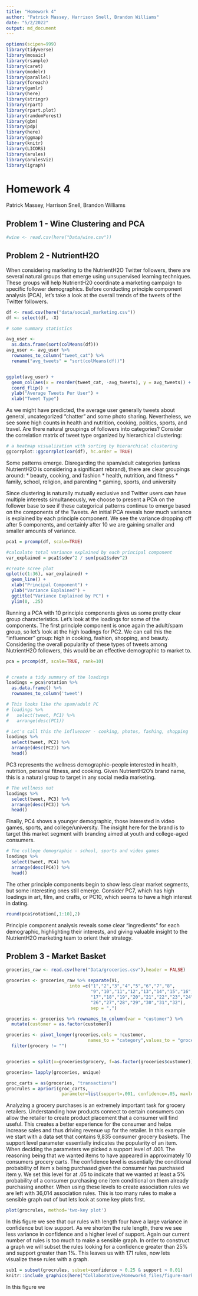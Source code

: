```yaml
---
title: "Homework 4"
author: "Patrick Massey, Harrison Snell, Brandon Williams"
date: "5/2/2022"
output: md_document
---
```


```r
options(scipen=999)
library(tidyverse)
library(mosaic)
library(rsample)
library(caret)
library(modelr)
library(parallel)
library(foreach)
library(gamlr)
library(here)
library(stringr)
library(rpart)
library(rpart.plot)
library(randomForest)
library(gbm)
library(pdp)
library(here)
library(ggmap)
library(knitr)
library(LICORS)  
library(arules)  
library(arulesViz)
library(igraph)
```

# Homework 4

Patrick Massey, Harrison Snell, Brandon Williams

## Problem 1 - Wine Clustering and PCA
```r
#wine <- read.csv(here("Data/wine.csv"))

```

## Problem 2 - NutrientH2O

When considering marketing to the NutrientH2O Twitter followers, there are several natural groups that emerge using unsupervised learning techniques. These groups will help NutrientH20 coordinate a marketing campaign to specific follower demographics. Before conducting principle component analysis (PCA), let's take a look at the overall trends of the tweets of the Twitter followers. 

```r
df <- read.csv(here("data/social_marketing.csv"))
df <- select(df, -X)

# some summary statistics

avg_user <- 
  as.data.frame(sort(colMeans(df)))
avg_user <- avg_user %>% 
  rownames_to_column("tweet_cat") %>% 
  rename("avg_tweets" = "sort(colMeans(df))")


ggplot(avg_user) + 
  geom_col(aes(x = reorder(tweet_cat, -avg_tweets), y = avg_tweets)) + 
  coord_flip() +
  ylab("Average Tweets Per User") +
  xlab("Tweet Type")
```

As we might have predicted, the average user generally tweets about general, uncategorized "chatter" and some photo sharing. Nevertheless, we see some high counts in health and nutrition, cooking, politics, sports, and travel. Are there natural groupings of followers into categories? Consider the correlation matrix of tweet type organized by hierarchical clustering: 

```r

# a heatmap visualization with sorting by hierarchical clustering
ggcorrplot::ggcorrplot(cor(df), hc.order = TRUE)
```

Some patterns emerge. Disregarding the spam/adult categories (unless NutrientH2O is considering a significant rebrand), there are clear groupings around:
  * beauty, cooking, and fashion 
  * health, nutrition, and fitness
  * family, school, religion, and parenting
  * gaming, sports, and university

Since clustering is naturally mutually exclusive and Twitter users can have multiple interests simultaneously, we choose to present a PCA on the follower base to see if these categorical patterns continue to emerge based on the components of the Tweets. An initial PCA reveals how much variance is explained by each principle component. We see the variance dropping off after 5 components, and certainly after 10 we are gaining smaller and smaller amounts of variance. 

``` r

pca1 = prcomp(df, scale=TRUE) 

#calculate total variance explained by each principal component
var_explained = pca1$sdev^2 / sum(pca1$sdev^2)

#create scree plot
qplot(c(1:36), var_explained) + 
  geom_line() + 
  xlab("Principal Component") + 
  ylab("Variance Explained") +
  ggtitle("Variance Explained by PC") +
  ylim(0, .25)
```

Running a PCA with 10 principle components gives us some pretty clear group characteristics. Let's look at the loadings for some of the components. The first principle component is once again the adult/spam group, so let's look at the high loadings for PC2. We can call this the "influencer" group: high in cooking, fashion, shopping, and beauty. Considering the overall popularity of these types of tweets among NutrientH2O followers, this would be an effective demographic to market to.


``` r

pca = prcomp(df, scale=TRUE, rank=10)


# create a tidy summary of the loadings
loadings = pca$rotation %>%
  as.data.frame() %>%
  rownames_to_column('tweet')

# This looks like the spam/adult PC
# loadings %>%
#   select(tweet, PC1) %>%
#   arrange(desc(PC1))

# Let's call this the influencer - cooking, photos, fashing, shopping
loadings %>%
  select(tweet, PC2) %>%
  arrange(desc(PC2)) %>% 
  head()

```

PC3 represents the wellness demographic--people interested in health, nutrition, personal fitness, and cooking. Given NutrientH2O's brand name, this is a natural group to target in any social media marketing. 

``` r

# The wellness nut
loadings %>%
  select(tweet, PC3) %>%
  arrange(desc(PC3)) %>% 
  head()

```

Finally, PC4 shows a younger demographic, those interested in video games, sports, and college/university. The insight here for the brand is to target this market segment with branding aimed at youth and college-aged consumers. 

``` r

# The college demographic - school, sports and video games
loadings %>%
  select(tweet, PC4) %>%
  arrange(desc(PC4)) %>% 
  head()

```

The other principle components begin to show less clear market segments, but some interesting ones still emerge. Consider PC7, which has high loadings in art, film, and crafts, or PC10, which seems to have a high interest in dating. 

``` r
round(pca$rotation[,1:10],2)
```

Principle component analysis reveals some clear "ingredients" for each demographic, highlighting their interests, and giving valuable insight to the NutrientH2O marketing team to orient their strategy. 


## Problem 3 - Market Basket

```r
groceries_raw <- read.csv(here("Data/groceries.csv"),header = FALSE)

groceries <- groceries_raw %>% separate(V1, 
                        into =c("1","2","3","4","5","6","7","8",
                                "9","10","11","12","13","14","15","16",
                                "17","18","19","20","21","22","23","24","25",
                                "26","27","28","29","30","31","32"),
                                sep = ",")

groceries <- groceries %>% rownames_to_column(var = "customer") %>% 
  mutate(customer = as.factor(customer))

groceries <- pivot_longer(groceries,cols = !customer, 
                               names_to = "category",values_to = "grocery") %>% 
  filter(grocery != "")


groceries = split(x=groceries$grocery, f=as.factor(groceries$customer))

groceries= lapply(groceries, unique)

groc_carts = as(groceries, "transactions")
grocrules = apriori(groc_carts, 
                     parameter=list(support=.001, confidence=.05, maxlen=4))

```
Analyzing a grocery purchases is an extremely important task for grocery retailers. Understanding how products connect to certain consumers can allow the retailer to create product placement that a consumer will find useful. This creates a better experience for the consumer and helps increase sales and thus driving revenue up for the retailer. In this example we start with a data set that contains 9,835 consumer grocery baskets. The support level parameter essentially indicates the popularity of an item. When deciding the parameters we picked a support level of .001. The reasoning being that we wanted items to have appeared in approximately 10 consumers grocery carts. The confidence level is essentially the conditional probability of item x being purchased given the consumer has purchased item y. We set this level for at .05 to indicate that we wanted at least a 5% probability of a consumer purchasing one item conditional on them already purchasing another. When using these levels to create association rules we are left with 36,014 association rules. This is too many rules to make a sensible graph out of but lets look at some key plots first. 


```r
plot(grocrules, method='two-key plot')
```

In this figure we see that our rules with length four have a large variance in confidence but low support. As we shorten the rule length, there we see less variance in confidence and a higher level of support. Again our current number of rules is too much to make a sensible graph. In order to construct a graph we will subset the rules looking for a confidence greater than 25% and support greater than 1%. This leaves us with 171 rules, now lets visualize these rules with a graph.
```r
sub1 = subset(grocrules, subset=confidence > 0.25 & support > 0.01)
knitr::include_graphics(here("Collaborative/Homework4_files/figure-markdown_strict/graph.png"))
```
In this figure we 